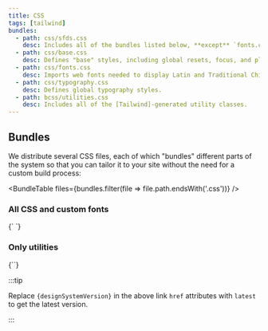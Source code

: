 ```yaml
---
title: CSS
tags: [tailwind]
bundles:
  - path: css/sfds.css
    desc: Includes all of the bundles listed below, **except** `fonts.css`. Use this if you don't have any other CSS on your site.
  - path: css/base.css
    desc: Defines "base" styles, including global resets, focus, and placeholder styles.
  - path: css/fonts.css
    desc: Imports web fonts needed to display Latin and Traditional Chinese text.
  - path: css/typography.css
    desc: Defines global typography styles.
  - path: bcss/utilities.css
    desc: Includes all of the [Tailwind]-generated utility classes.
---
```



## Bundles

We distribute several CSS files, each of which "bundles"
different parts of the system so that you can tailor it to your
site without the need for a custom build process:

<BundleTable files={bundles.filter(file => file.path.endsWith('.css'))}  />

### All CSS and custom fonts

<CodeBlock language='html'>
{`<link rel="stylesheet" href="${publishedUrl('dist/css/sfds.css')}">
<link rel="stylesheet" href="${publishedUrl('dist/css/fonts.css')}">`}
</CodeBlock>

### Only utilities

<CodeBlock language='html'>
{`<link rel="stylesheet" href="${publishedUrl('dist/css/utilities.css')}">`}
</CodeBlock>

:::tip

<div>Replace <code>{designSystemVersion}</code> in the above link <code>href</code> attributes with <code>latest</code> to get the latest version.</div>

:::

[tailwind]: https://tailwindcss.com/
